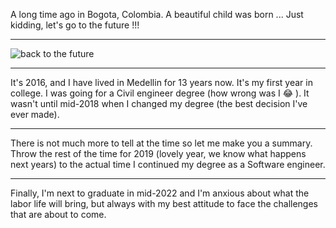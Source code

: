 A long time ago in Bogota, Colombia. A beautiful child was born ...
Just kidding, let's go to the future !!!

---

![back to the future](https://media.giphy.com/media/xsF1FSDbjguis/giphy.gif)

---

It's 2016, and I have lived in Medellin for 13 years now. It's my first year in college. I was going for a Civil engineer degree (how wrong was I 😂 ).
It wasn't until mid-2018 when I changed my degree (the best decision I've ever made).

---

There is not much more to tell at the time so let me make you a summary. Throw the rest of the time for 2019 (lovely year, we know what happens next years) to the actual time I continued my degree as a Software engineer.

---

Finally, I'm next to graduate in mid-2022 and I'm anxious about what the labor life will bring, but always with my best attitude to face the challenges that are about to come.
